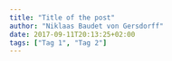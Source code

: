 ```yaml
---
title: "Title of the post"
author: "Niklaas Baudet von Gersdorff"
date: 2017-09-11T20:13:25+02:00
tags: ["Tag 1", "Tag 2"]
---
```


